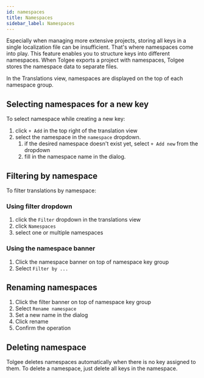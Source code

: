```yaml
---
id: namespaces
title: Namespaces
sidebar_label: Namespaces
---
```


Especially when managing more extensive projects, storing all keys in a single localization file can be insufficient. That's where
namespaces come into play. This feature enables you to structure keys into different namespaces. When Tolgee exports a project with namespaces, Tolgee stores the namespace data to separate files.

In the Translations view, namespaces are displayed on the top of each namespace group.

## Selecting namespaces for a new key
To select namespace while creating a new key:
1. click `+ Add` in the top right of the translation view
2. select the namespace in the `namespace` dropdown.
   1. if the desired namespace doesn't exist yet, select `+ Add new` from the dropdown
   2. fill in the namespace name in the dialog.

## Filtering by namespace
To filter translations by namespace:

### Using filter dropdown
1. click the `Filter` dropdown in the translations view
2. click `Namespaces`
3. select one or multiple namespaces

### Using the namespace banner
1. Click the namespace banner on top of namespace key group
2. Select `Filter by ...`

## Renaming namespaces
1. Click the filter banner on top of namespace key group
2. Select `Rename namespace`
3. Set a new name in the dialog
4. Click rename
5. Confirm the operation

## Deleting namespace
Tolgee deletes namespaces automatically when there is no key assigned to them. To delete a namespace, just delete all keys
in the namespace.
